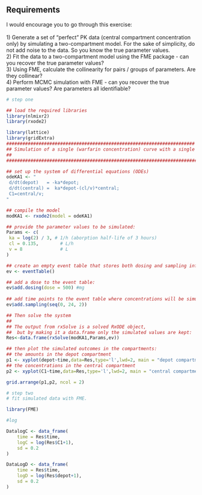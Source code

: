 ## Requirements

I would encourage you to go through this exercise:\
\
1) Generate a set of "perfect" PK data (central compartment concentration only) by simulating a two-compartment model. For the sake of simplicity, do not add noise to the data. So you know the true parameter values.\
2) Fit the data to a two-compartment model using the FME package - can you recover the true parameter values?\
3) Using FME, calculate the collinearity for pairs / groups of parameters. Are they collinear?\
4) Perform MCMC simulation with FME - can you recover the true parameter values? Are parameters all identifiable?\

```r
# step one

## load the required libraries
library(nlmixr2)
library(rxode2)

library(lattice)
library(gridExtra)
######################################################################
## Simulation of a single (warfarin concentration) curve with a single dose    ##
##                                                                             ##
#################################################################################

## set up the system of differential equations (ODEs)
odeKA1 <- "
 d/dt(depot)   = -ka*depot;
 d/dt(central) =  ka*depot-(cl/v)*central;
 C1=central/v;
"

## compile the model
modKA1 <- rxode2(model = odeKA1)

## provide the parameter values to be simulated:
Params <- c(
 ka = log(2) / 3, # 1/h (aborption half-life of 3 hours)
 cl = 0.135,        # L/h
 v = 8              # L
)

## create an empty event table that stores both dosing and sampling information :
ev <- eventTable()

## add a dose to the event table:
ev$add.dosing(dose = 500) #mg
              
## add time points to the event table where concentrations will be simulated; these actions are cumulative
ev$add.sampling(seq(0, 24, 2))

## Then solve the system
##
## The output from rxSolve is a solved RxODE object,
##  but by making it a data.frame only the simulated values are kept:
Res<-data.frame(rxSolve(modKA1,Params,ev))

## then plot the simulated outcomes in the compartments:
## the amounts in the depot compartment
p1 <- xyplot(depot~time,data=Res,type='l',lwd=2, main = "depot compartment")
## the concentrations in the central compartment
p2 <- xyplot(C1~time,data=Res,type='l',lwd=2, main = "central compartment")

grid.arrange(p1,p2, ncol = 2)

```

```r
# step two 
# fit simulated data with FME.

library(FME)

#log

DatalogC <- data_frame(
    time = Res$time,
    logC = log(Res$C1+1),
    sd = 0.2
)

DataLogD <- data_frame(
    time = Res$time,
    logD = log(Res$depot+1),
    sd = 0.2
)
```
